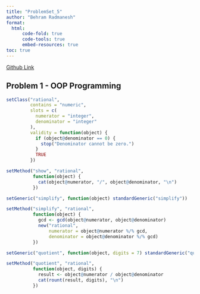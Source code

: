 ```yaml
---
title: "ProblemSet_5"
author: "Behram Radmanesh"
format: 
  html:
      code-fold: true
      code-tools: true
      embed-resources: true
toc: true
---
```


[Github Link](https://github.com/MediciPrime/STATS506/tree/main/ProblemSet_5)

## Problem 1 - OOP Programming

```r
setClass("rational",
         contains = "numeric",
         slots = c(
           numerator = "integer",
           denominator = "integer"
         ),
         validity = function(object) {
           if (object@denominator == 0) {
             stop("Denominator cannot be zero.")
           }
           TRUE
         })

setMethod("show", "rational",
          function(object) {
            cat(object@numerator, "/", object@denominator, "\n")
          })

setGeneric("simplify", function(object) standardGeneric("simplify"))

setMethod("simplify", "rational",
          function(object) {
            gcd <- gcd(object@numerator, object@denominator)
            new("rational",
                numerator = object@numerator %/% gcd,
                denominator = object@denominator %/% gcd)
          })

setGeneric("quotient", function(object, digits = 7) standardGeneric("quotient"))

setMethod("quotient", "rational",
          function(object, digits) {
            result <- object@numerator / object@denominator
            cat(rount(result, digits), "\n")
          })


```

















